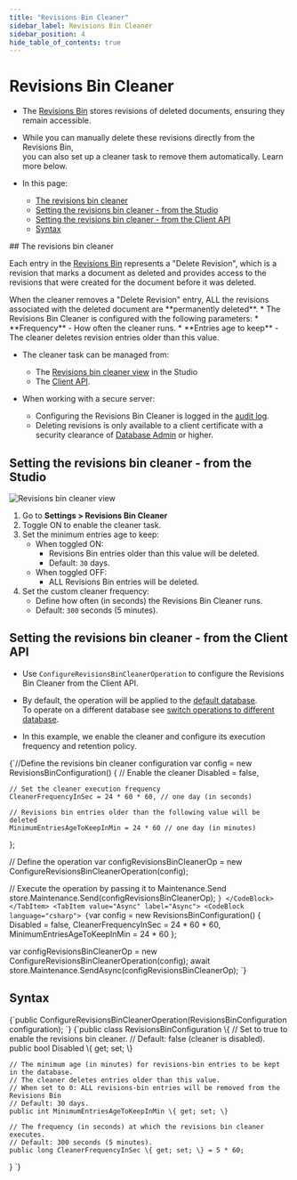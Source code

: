 ```yaml
---
title: "Revisions Bin Cleaner"
sidebar_label: Revisions Bin Cleaner
sidebar_position: 4
hide_table_of_contents: true
---
```



# Revisions Bin Cleaner
<Admonition type="note" title="Note">

* The [Revisions Bin](../../studio/database/document-extensions/revisions.mdx#revisions-bin) stores revisions of deleted documents, ensuring they remain accessible.

* While you can manually delete these revisions directly from the Revisions Bin,  
  you can also set up a cleaner task to remove them automatically. Learn more below.

* In this page:
    * [The revisions bin cleaner](../../document-extensions/revisions/revisions-bin-cleaner.mdx#the-revisions-bin-cleaner)
    * [Setting the revisions bin cleaner - from the Studio](../../document-extensions/revisions/revisions-bin-cleaner.mdx#setting-the-revisions-bin-cleaner---from-the-studio)
    * [Setting the revisions bin cleaner - from the Client API](../../document-extensions/revisions/revisions-bin-cleaner.mdx#setting-the-revisions-bin-cleaner---from-the-client-api)
    * [Syntax](../../document-extensions/revisions/revisions-bin-cleaner.mdx#syntax)

</Admonition>
## The revisions bin cleaner
    
Each entry in the [Revisions Bin](../../studio/database/document-extensions/revisions.mdx#revisions-bin) represents a "Delete Revision",
which is a revision that marks a document as deleted and provides access to the revisions that were created for the document before it was deleted.

<Admonition type="warning" title="Warning">
When the cleaner removes a "Delete Revision" entry,  
ALL the revisions associated with the deleted document are **permanently deleted**.
</Admonition>
* The Revisions Bin Cleaner is configured with the following parameters:
    * **Frequency** - How often the cleaner runs.
    * **Entries age to keep** - The cleaner deletes revision entries older than this value.

* The cleaner task can be managed from:  
  * The [Revisions bin cleaner view](../../document-extensions/revisions/revisions-bin-cleaner.mdx#setting-the-revisions-bin-cleaner---from-the-studio) in the Studio
  * The [Client API](../../document-extensions/revisions/revisions-bin-cleaner.mdx#setting-the-revisions-bin-cleaner---from-the-client-api).

* When working with a secure server:
   * Configuring the Revisions Bin Cleaner is logged in the [audit log](../../server/security/audit-log/audit-log-overview.mdx).
   * Deleting revisions is only available to a client certificate with a security clearance of [Database Admin](../../server/security/authorization/security-clearance-and-permissions.mdx#section) or higher.



## Setting the revisions bin cleaner - from the Studio

![Revisions bin cleaner view](./assets/revisions-bin-cleaner.png)

1. Go to **Settings &gt; Revisions Bin Cleaner**   
2. Toggle ON to enable the cleaner task.  
3. Set the minimum entries age to keep:  
   * When toggled ON:  
       * Revisions Bin entries older than this value will be deleted.  
       * Default: `30` days.  
   * When toggled OFF:  
       * ALL Revisions Bin entries will be deleted.  
4. Set the custom cleaner frequency:  
   * Define how often (in seconds) the Revisions Bin Cleaner runs.
   * Default: `300` seconds (5 minutes).



## Setting the revisions bin cleaner - from the Client API

* Use `ConfigureRevisionsBinCleanerOperation` to configure the Revisions Bin Cleaner from the Client API.

* By default, the operation will be applied to the [default database](../../client-api/setting-up-default-database.mdx).  
  To operate on a different database see [switch operations to different database](../../client-api/operations/how-to/switch-operations-to-a-different-database.mdx).

* In this example, we enable the cleaner and configure its execution frequency and retention policy.

<Tabs groupId='languageSyntax'>
<TabItem value="Sync" label="Sync">
<CodeBlock language="csharp">
{`//Define the revisions bin cleaner configuration
var config = new RevisionsBinConfiguration()
{
    // Enable the cleaner
    Disabled = false,

    // Set the cleaner execution frequency
    CleanerFrequencyInSec = 24 * 60 * 60, // one day (in seconds)
    
    // Revisions bin entries older than the following value will be deleted
    MinimumEntriesAgeToKeepInMin = 24 * 60 // one day (in minutes)
};

// Define the operation
var configRevisionsBinCleanerOp = new ConfigureRevisionsBinCleanerOperation(config);

// Execute the operation by passing it to Maintenance.Send
store.Maintenance.Send(configRevisionsBinCleanerOp);
`}
</CodeBlock>
</TabItem>
<TabItem value="Async" label="Async">
<CodeBlock language="csharp">
{`var config = new RevisionsBinConfiguration()
{
    Disabled = false,
    CleanerFrequencyInSec = 24 * 60 * 60,
    MinimumEntriesAgeToKeepInMin = 24 * 60 
};

var configRevisionsBinCleanerOp = new ConfigureRevisionsBinCleanerOperation(config);
await store.Maintenance.SendAsync(configRevisionsBinCleanerOp);
`}
</CodeBlock>
</TabItem>
    </Tabs>



## Syntax

<TabItem value="syntax_1" label="syntax_1">
<CodeBlock language="csharp">
{`public ConfigureRevisionsBinCleanerOperation(RevisionsBinConfiguration configuration);
`}
</CodeBlock>
</TabItem>
<TabItem value="syntax_2" label="syntax_2">
<CodeBlock language="csharp">
{`public class RevisionsBinConfiguration
\{
    // Set to true to enable the revisions bin cleaner.
    // Default: false (cleaner is disabled).
    public bool Disabled \{ get; set; \}
    
    // The minimum age (in minutes) for revisions-bin entries to be kept in the database.
    // The cleaner deletes entries older than this value.
    // When set to 0: ALL revisions-bin entries will be removed from the Revisions Bin
    // Default: 30 days.
    public int MinimumEntriesAgeToKeepInMin \{ get; set; \}
    
    // The frequency (in seconds) at which the revisions bin cleaner executes.
    // Default: 300 seconds (5 minutes).
    public long CleanerFrequencyInSec \{ get; set; \} = 5 * 60;
\}
`}
</CodeBlock>
</TabItem>



